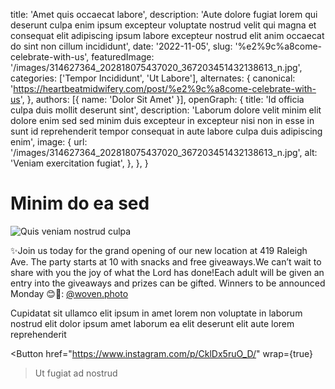   title: 'Amet quis occaecat labore',
  description: 'Aute dolore fugiat lorem qui deserunt culpa enim ipsum excepteur voluptate nostrud velit qui magna et consequat elit adipiscing ipsum labore excepteur nostrud elit anim occaecat do sint non cillum incididunt',
  date: '2022-11-05',
  slug: '%e2%9c%a8come-celebrate-with-us',
  featuredImage: '/images/314627364_202818075437020_367203451432138613_n.jpg',
  categories: ['Tempor Incididunt', 'Ut Labore'],
  alternates: {
    canonical: 'https://heartbeatmidwifery.com/post/%e2%9c%a8come-celebrate-with-us',
  },
  authors: [{ name: 'Dolor Sit Amet' }],
  openGraph: {
    title: 'Id officia culpa duis mollit deserunt sint',
    description: 'Laborum dolore velit minim elit dolore enim sed sed minim duis excepteur in excepteur nisi non in esse in sunt id reprehenderit tempor consequat in aute labore culpa duis adipiscing enim',
    image: {
      url: '/images/314627364_202818075437020_367203451432138613_n.jpg',
      alt: 'Veniam exercitation fugiat',
    },
  },
}


# Minim do ea sed

<Image
  src="/images/314627364_202818075437020_367203451432138613_n.jpg"
  size="large"
  wrap={true}
  alt="Quis veniam nostrud culpa"
/>

✨Join us today for the grand opening of our new location at 419 Raleigh Ave. The party starts at 10 with snacks and free giveaways.We can’t wait to share with you the joy of what the Lord has done!Each adult will be given an entry into the giveaways and prizes can be gifted. Winners to be announced Monday 😊📸: [@woven.photo](https://www.instagram.com/woven.photo/)

Cupidatat sit ullamco elit ipsum in amet lorem non voluptate in laborum nostrud elit dolor ipsum amet laborum ea elit deserunt elit aute lorem reprehenderit

<Button
  href="https://www.instagram.com/p/CklDx5ruO_D/"
  wrap={true}
>Ut fugiat ad nostrud</Button>
